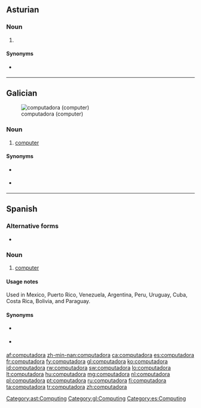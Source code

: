 ==Asturian==
{{wikipedia|lang=ast}}

===Noun===
{{ast-noun|f|computadores}}

# {{l|en|computer}} {{gloss|a programmable device}}

====Synonyms====
* {{sense|computer}} {{l|ast|computador|g=m}}

[[Category:ast:Computing]]

----

==Galician==
{{wikipedia|lang=gl}}
[[File:Macintosh classic.jpg|thumb|computadora (computer)]]

===Noun===
{{gl-noun|f}}

# [[computer]]

====Synonyms====
* {{sense|computer}} {{l|gl|computador|g=m}}
* {{sense|computer}} {{l|gl|ordenador|g=m}}

[[Category:gl:Computing]]

----

==Spanish==
{{wikipedia|lang=es}}

===Alternative forms===
* {{l|es|compu}} {{qualifier|informal}}

===Noun===
{{es-noun|f|computadoras}}

# [[computer]]

====Usage notes====
Used in Mexico, Puerto Rico, Venezuela, Argentina, Peru, Uruguay, Cuba, Costa Rica, Bolivia, and Paraguay.

====Synonyms====
* {{sense|computer}} {{l|es|computador|g=m}}
* {{sense|computer}} {{l|es|ordenador|g=m}}

[[Category:es:Computing]]

[[af:computadora]]
[[zh-min-nan:computadora]]
[[ca:computadora]]
[[es:computadora]]
[[fr:computadora]]
[[fy:computadora]]
[[gl:computadora]]
[[ko:computadora]]
[[id:computadora]]
[[rw:computadora]]
[[sw:computadora]]
[[lo:computadora]]
[[lt:computadora]]
[[hu:computadora]]
[[mg:computadora]]
[[nl:computadora]]
[[pl:computadora]]
[[pt:computadora]]
[[ru:computadora]]
[[fi:computadora]]
[[ta:computadora]]
[[tr:computadora]]
[[zh:computadora]]